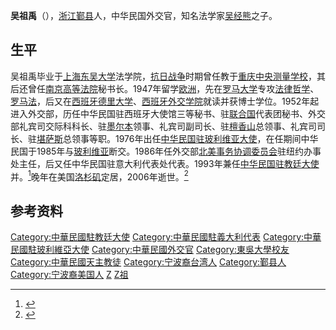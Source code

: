 '''吴祖禹'''（{{bd|1920年|5月3日|2006年|12月17日|catIdx=Wu吴}}），[[浙江|浙江]][[鄞县|鄞县]]人，中华民国外交官，知名法学家[[吴经熊|吴经熊]]之子。

==生平==
吴祖禹毕业于[[上海|上海]][[东吴大学|东吴大学]]法学院，[[抗日战争|抗日战争]]时期曾任教于[[重庆|重庆]][[中央测量学校|中央测量学校]]，其后还曾任[[南京高等法院|南京高等法院]]秘书长。1947年留学[[欧洲|欧洲]]，先在[[罗马大学|罗马大学]]专攻[[法律哲学|法律哲学]]、[[罗马法|罗马法]]，后又在[[西班牙|西班牙]][[德里大学|德里大学]]、[[西班牙外交学院|西班牙外交学院]]就读并获博士学位。1952年起进入外交部，历任中华民国驻西班牙大使馆三等秘书、驻[[联合国|联合国]]代表团秘书、外交部礼宾司交际科科长、驻[[墨尔本|墨尔本]]领事、礼宾司副司长、驻[[檀香山|檀香山]]总领事、礼宾司司长、驻[[堪萨斯|堪萨斯]]总领事等职。1976年出任[[中国驻玻利维亚大使列表|中华民国驻玻利维亚大使]]，在任期间中华民国于1985年与[[玻利维亚|玻利维亚]]断交。1986年任外交部[[北美事务协调委员会|北美事务协调委员会]]驻纽约办事处主任，后又任中华民国驻意大利代表处代表。1993年兼任[[中華民國駐教廷大使列表|中华民国驻教廷大使]]并。<ref name="kmt">{{cite book|title=《中国国民党百年人物全书》|publisher=团结出版社|year=2005}}</ref>晚年在美国[[洛杉矶|洛杉矶]]定居，2006年逝世。<ref>{{cite web|url=http://global.dwnews.com/big5/news/2006-12-28/2602619.html|title=外交耆宿吳祖禹安息彌撒在洛杉磯舉行|publisher=多维新闻}}{{Dead link|date=2020年2月 |bot=InternetArchiveBot |fix-attempted=yes }}</ref>

== 参考资料 ==
{{reflist}}

{{DEFAULTSORT:Wu吴}}
[[Category:中華民國駐教廷大使|Category:中華民國駐教廷大使]]
[[Category:中華民國駐義大利代表|Category:中華民國駐義大利代表]]
[[Category:中華民國駐玻利維亞大使|Category:中華民國駐玻利維亞大使]]
[[Category:中華民國外交官|Category:中華民國外交官]]
[[Category:東吳大學校友|Category:東吳大學校友]]
[[Category:中華民國天主教徒|Category:中華民國天主教徒]]
[[Category:宁波裔台湾人|Category:宁波裔台湾人]]
[[Category:鄞县人|Category:鄞县人]]
[[Category:宁波裔美国人|Category:宁波裔美国人]]
[[Category:吳經熊家族|Z]]
[[Category:吴姓|Z祖]]